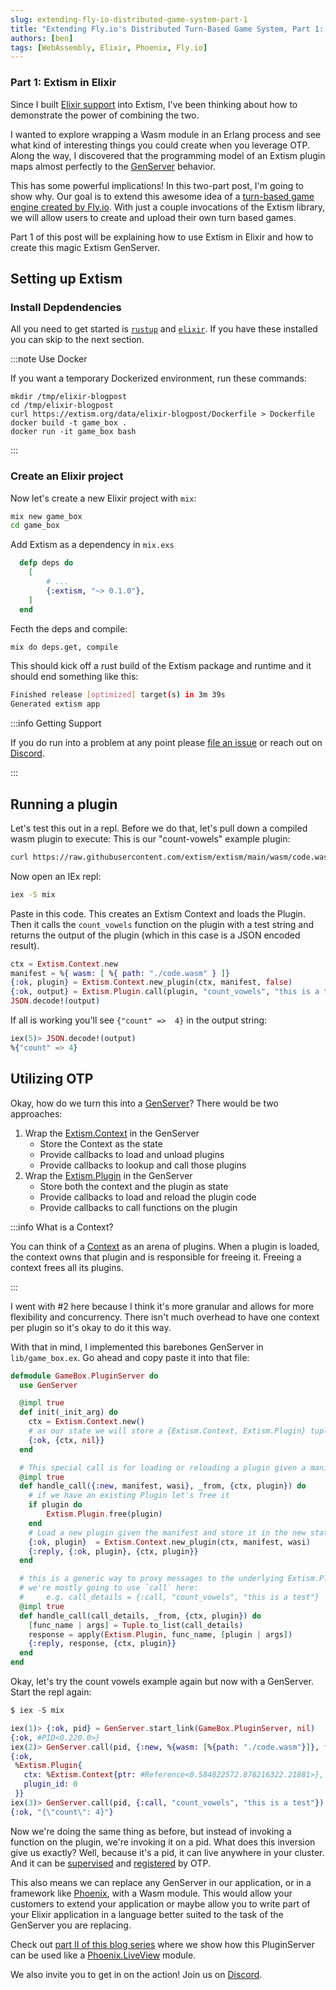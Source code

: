 ```yaml
---
slug: extending-fly-io-distributed-game-system-part-1
title: "Extending Fly.io's Distributed Turn-Based Game System, Part 1: Extism in Elixir"
authors: [ben]
tags: [WebAssembly, Elixir, Phoenix, Fly.io]
---
```


### Part 1: Extism in Elixir

Since I built [Elixir support](https://github.com/extism/elixir-sdk) into Extism,
I've been thinking about how to demonstrate the power of combining the two.

I wanted to explore wrapping a Wasm module in an Erlang process and see what kind of interesting things you could create
when you leverage OTP. Along the way, I discovered that the programming model of an Extism plugin maps almost perfectly to 
the [GenServer](https://hexdocs.pm/elixir/GenServer.html) behavior.

This has some powerful implications! In this two-part post, I'm going to show why. Our goal is to
extend this awesome idea of a [turn-based game engine created by Fly.io](https://fly.io/blog/building-a-distributed-turn-based-game-system-in-elixir/).
With just a couple invocations of the Extism library, we will allow users to create and upload their own turn based games.

Part 1 of this post will be explaining how to use Extism in Elixir and how to create this magic Extism GenServer.

## Setting up Extism

### Install Depdendencies

All you need to get started is [`rustup`](https://rustup.rs/) and [`elixir`](https://elixir-lang.org/install.html).
If you have these installed you can skip to the next section.

:::note Use Docker

If you want a temporary Dockerized environment, run these commands:

```
mkdir /tmp/elixir-blogpost
cd /tmp/elixir-blogpost
curl https://extism.org/data/elixir-blogpost/Dockerfile > Dockerfile
docker build -t game_box .
docker run -it game_box bash
```

:::

### Create an Elixir project

Now let's create a new Elixir project with `mix`:

```bash
mix new game_box
cd game_box
```

Add Extism as a dependency in `mix.exs`

```elixir
  defp deps do
    [
        # ...
        {:extism, "~> 0.1.0"},
    ]
  end
```

Fecth the deps and compile:

```bash
mix do deps.get, compile
```

This should kick off a rust build of the Extism package and runtime and it should end something like this:

```bash
Finished release [optimized] target(s) in 3m 39s
Generated extism app
```

:::info Getting Support

If you do run into a problem at any point please [file an issue](https://github.com/extism/extism/issues) or reach out
on [Discord](https://discord.gg/cx3usBCWnc).

:::

## Running a plugin

Let's test this out in a repl. Before we do that, let's pull down a compiled wasm plugin to execute:
This is our "count-vowels" example plugin:

```bash
curl https://raw.githubusercontent.com/extism/extism/main/wasm/code.wasm > code.wasm
```

Now open an IEx repl:

```bash
iex -S mix
```

Paste in this code. This creates an Extism Context and loads the Plugin. Then it calls the `count_vowels`
function on the plugin with a test string and returns the output of the plugin (which in this case is a JSON encoded result).

```elixir
ctx = Extism.Context.new
manifest = %{ wasm: [ %{ path: "./code.wasm" } ]}
{:ok, plugin} = Extism.Context.new_plugin(ctx, manifest, false)
{:ok, output} = Extism.Plugin.call(plugin, "count_vowels", "this is a test")
JSON.decode!(output)
```

If all is working you'll see `{"count" =>  4}` in the output string:

```elixir
iex(5)> JSON.decode!(output)
%{"count" => 4}
```

## Utilizing OTP

Okay, how do we turn this into a [GenServer](https://hexdocs.pm/elixir/GenServer.html)?
There would be two approaches:

1. Wrap the [Extism.Context](https://hexdocs.pm/extism/Extism.Context.html) in the GenServer
    * Store the Context as the state
    * Provide callbacks to load and unload plugins
    * Provide callbacks to lookup and call those plugins
2. Wrap the [Extism.Plugin](https://hexdocs.pm/extism/Extism.Plugin.html) in the GenServer
    * Store both the context and the plugin as state
    * Provide callbacks to load and reload the plugin code
    * Provide callbacks to call functions on the plugin

:::info What is a Context?

You can think of a [Context](https://hexdocs.pm/extism/Extism.Context.html) as an arena of plugins. When a plugin is loaded, the context owns
that plugin and is responsible for freeing it. Freeing a context frees all its plugins.

:::

I went with #2 here because I think it's more granular and allows for more flexibility and concurrency.
There isn't much overhead to have one context per plugin so it's okay to do it this way.

With that in mind, I implemented this barebones GenServer in `lib/game_box.ex`. Go ahead and copy paste it
into that file:

```elixir
defmodule GameBox.PluginServer do
  use GenServer

  @impl true
  def init(_init_arg) do
    ctx = Extism.Context.new()
    # as our state we will store a {Extism.Context, Extism.Plugin} tuple
    {:ok, {ctx, nil}}
  end

  # This special call is for loading or reloading a plugin given a manifest
  @impl true
  def handle_call({:new, manifest, wasi}, _from, {ctx, plugin}) do
    # if we have an existing Plugin let's free it
    if plugin do
        Extism.Plugin.free(plugin)
    end
    # Load a new plugin given the manifest and store it in the new state
    {:ok, plugin}  = Extism.Context.new_plugin(ctx, manifest, wasi)
    {:reply, {:ok, plugin}, {ctx, plugin}}
  end

  # this is a generic way to proxy messages to the underlying Extism.Plugin module
  # we're mostly going to use `call` here:
  #     e.g. call_details = {:call, "count_vowels", "this is a test"}
  @impl true
  def handle_call(call_details, _from, {ctx, plugin}) do
    [func_name | args] = Tuple.to_list(call_details)
    response = apply(Extism.Plugin, func_name, [plugin | args])
    {:reply, response, {ctx, plugin}}
  end
end
```

Okay, let's try the count vowels example again but now with a GenServer. Start the repl again:

```elixir
$ iex -S mix

iex(1)> {:ok, pid} = GenServer.start_link(GameBox.PluginServer, nil)
{:ok, #PID<0.220.0>}
iex(2)> GenServer.call(pid, {:new, %{wasm: [%{path: "./code.wasm"}]}, false})
{:ok,
 %Extism.Plugin{
   ctx: %Extism.Context{ptr: #Reference<0.584822572.876216322.21881>},
   plugin_id: 0
 }}
iex(3)> GenServer.call(pid, {:call, "count_vowels", "this is a test"})
{:ok, "{\"count\": 4}"}
```

Now we're doing the same thing as before, but instead of invoking a function on the plugin, we're 
invoking it on a pid. What does this inversion give us exactly? Well, because it's a pid, it can live anywhere
in your cluster. And it can be [supervised](https://hexdocs.pm/elixir/Supervisor.html) and [registered](https://hexdocs.pm/elixir/Registry.html) by OTP.

This also means we can replace any GenServer in our application, or in a framework like [Phoenix](https://www.phoenixframework.org/), with a Wasm module.
This would allow your customers to extend your application or maybe
allow you to write part of your Elixir application in a language better suited
to the task of the GenServer you are replacing.

Check out [part II of this blog series](/blog/extending-fly-io-distributed-game-system-part-2) where we show how this PluginServer can be used like a [Phoenix.LiveView](https://hexdocs.pm/phoenix_live_view/Phoenix.LiveView.html) module.

We also invite you to get in on the action! Join us on [Discord](https://discord.gg/cx3usBCWnc).
